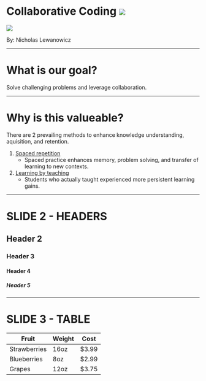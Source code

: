 # Collaborative Coding <img src='https://emoji.slack-edge.com/T024G4BGQ/team1/34f58fd517ff961d.png'/>

<div><img style={{height: 300, borderRadius: "50%"}} src='https://avatars1.githubusercontent.com/u/15663269?s=460&v=4'/></div>

By: Nicholas Lewanowicz 


---

# What is our goal?

Solve challenging problems and leverage collaboration.

---

# Why is this valueable? 

There are 2 prevailing methods to enhance knowledge understanding, aquisition, and retention.

1. [Spaced repetition](https://pdfs.semanticscholar.org/52d7/5ac6080842077877219003dbfbcbea36020f.pdf)
   - Spaced practice enhances memory, problem solving,
and transfer of learning to new contexts.
2. [Learning by teaching](https://www.sciencedirect.com/science/article/abs/pii/S0361476X13000209?via%3Dihub#ab005)
   - Students who actually taught experienced more persistent learning gains.

---

# SLIDE 2 - HEADERS

## Header 2
### Header 3
#### Header 4
##### Header 5

---

# SLIDE 3 - TABLE

| Fruit         | Weight   | Cost  |
| ------------- | ---------| ----- |
| Strawberries  | 16oz     | $3.99 |
| Blueberries   | 8oz      | $2.99 |
| Grapes        | 12oz     | $3.75 |